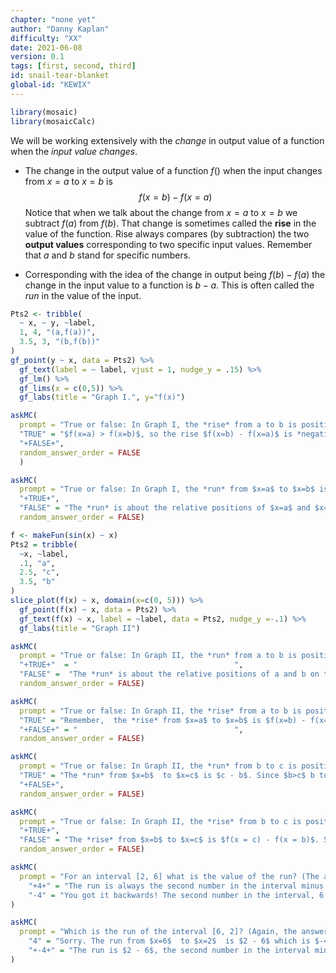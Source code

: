 ```yaml
---
chapter: "none yet"
author: "Danny Kaplan"
difficulty: "XX"
date: 2021-06-08 
version: 0.1
tags: [first, second, third]
id: snail-tear-blanket
global-id: "KEWIX"
---
```


```r

library(mosaic)
library(mosaicCalc)
```


We will be working extensively with  the *change* in output value  of a function when the *input value changes*. 

- The change in the output value of a function $f()$ when the input changes from $x = a$ to $x = b$ is $$f(x=b) - f(x=a)$$ Notice that when we talk about the change from $x=a$ to $x=b$ we subtract $f(a)$ from  $f(b)$. That  change is sometimes called the **rise** in the value of the function.  Rise always compares (by subtraction) the two **output values** corresponding to two specific input values. Remember that $a$ and $b$ stand for  specific numbers. 

- Corresponding with  the idea of the  change in output being $f(b) - f(a)$ the  change in the input value to a function is $b - a$. This is often  called the  *run* in the value of the input.


```r
Pts2 <- tribble(
  ~ x, ~ y, ~label,
  1, 4, "(a,f(a))",
  3.5, 3, "(b,f(b))"
)
gf_point(y ~ x, data = Pts2) %>%
  gf_text(label = ~ label, vjust = 1, nudge_y = .15) %>%
  gf_lm() %>%
  gf_lims(x = c(0,5)) %>%
  gf_labs(title = "Graph I.", y="f(x)")
```


```r
askMC(
  prompt = "True or false: In Graph I, the *rise* from a to b is positive.",
  "TRUE" = "$f(x=a) > f(x=b)$, so the rise $f(x=b) - f(x=a)$ is *negative*.",
  "+FALSE+",
  random_answer_order = FALSE
  )
```

```r
askMC(
  prompt = "True or false: In Graph I, the *run* from $x=a$ to $x=b$ is positive.",
  "+TRUE+",
  "FALSE" = "The *run* is about the relative positions of $x=a$ and $x=b$ on the x-axis. Since $a < b$, the run from $x=a$ to $x=b$ is positive.",
  random_answer_order = FALSE)
```

```r
f <- makeFun(sin(x) ~ x)
Pts2 = tribble(
  ~x, ~label,
  .1, "a",
  2.5, "c",
  3.5, "b"
)
slice_plot(f(x) ~ x, domain(x=c(0, 5))) %>%
  gf_point(f(x) ~ x, data = Pts2) %>%
  gf_text(f(x) ~ x, label = ~label, data = Pts2, nudge_y =-.1) %>%
  gf_labs(title = "Graph II")
```

```r
askMC(
  prompt = "True or false: In Graph II, the *run* from a to b is positive.",
  "+TRUE+"  = "                                   ",
  "FALSE" =  "The *run* is about the relative positions of a and b on the x-axis. Since a is to the left of b, the run from a to b is positive.",
  random_answer_order = FALSE)
```

```r
askMC(
  prompt = "True or false: In Graph II, the *rise* from a to b is positive.",
  "TRUE" = "Remember,  the *rise* from $x=a$ to $x=b$ is $f(x=b) - f(x=a)$",
  "+FALSE+" = "                                   ",
  random_answer_order = FALSE)
```

```r
askMC(
  prompt = "True or false: In Graph II, the *run* from b to c is positive.",
  "TRUE" = "The *run* from $x=b$  to $x=c$ is $c - b$. Since $b>c$ b to c is negative.",
  "+FALSE+",
  random_answer_order = FALSE)
```

```r
askMC(
  prompt = "True or false: In Graph II, the *rise* from b to c is positive.",
  "+TRUE+",
  "FALSE" = "The *rise* from $x=b$ to $x=c$ is $f(x = c) - f(x = b)$. Since $f(x=c)   > f(x=b)$, the rise is positive.",
  random_answer_order = FALSE)
```


```r
askMC(
  prompt = "For an interval [2, 6] what is the value of the run? (The answer is independent of any particular graph/function.)",
    "+4+" = "The run is always the second number in the interval minus the first number. that is  $6 - 2$ here.",
    "-4" = "You got it backwards! The second number in the interval, 6, is numerically to the right of 2, so the run is positive."
)
```

```r
askMC(
  prompt = "Which is the run of the interval [6, 2]? (Again, the answer is independent of any particular graph/function.)",
    "4" = "Sorry. The run from $x=6$  to $x=2$  is $2 - 6$ which is $-4$.",
    "+-4+" = "The run is $2 - 6$, the second number in the interval minus the first number."
)
```




